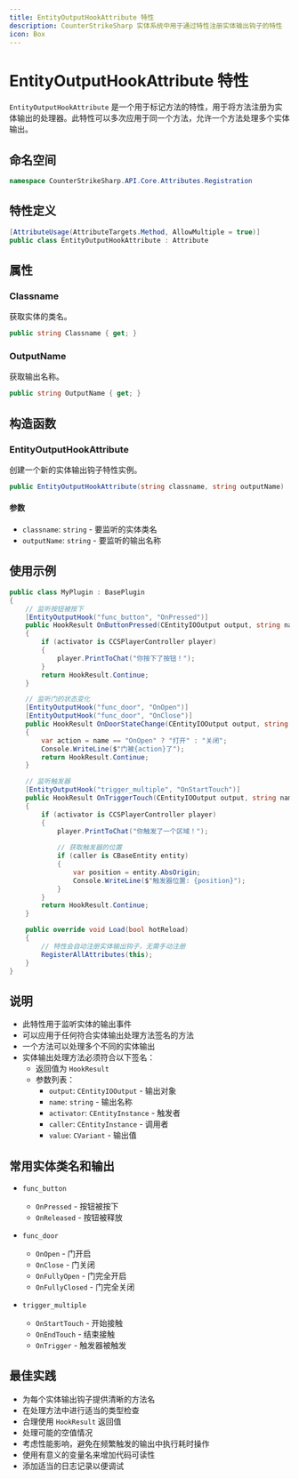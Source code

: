 ```yaml
---
title: EntityOutputHookAttribute 特性
description: CounterStrikeSharp 实体系统中用于通过特性注册实体输出钩子的特性
icon: Box
---
```


# EntityOutputHookAttribute 特性

`EntityOutputHookAttribute` 是一个用于标记方法的特性，用于将方法注册为实体输出的处理器。此特性可以多次应用于同一个方法，允许一个方法处理多个实体输出。

## 命名空间

```csharp
namespace CounterStrikeSharp.API.Core.Attributes.Registration
```

## 特性定义

```csharp
[AttributeUsage(AttributeTargets.Method, AllowMultiple = true)]
public class EntityOutputHookAttribute : Attribute
```

## 属性

### Classname

获取实体的类名。

```csharp
public string Classname { get; }
```

### OutputName

获取输出名称。

```csharp
public string OutputName { get; }
```

## 构造函数

### EntityOutputHookAttribute

创建一个新的实体输出钩子特性实例。

```csharp
public EntityOutputHookAttribute(string classname, string outputName)
```

#### 参数

- `classname`: `string` - 要监听的实体类名
- `outputName`: `string` - 要监听的输出名称

## 使用示例

```csharp
public class MyPlugin : BasePlugin
{
    // 监听按钮被按下
    [EntityOutputHook("func_button", "OnPressed")]
    public HookResult OnButtonPressed(CEntityIOOutput output, string name, CEntityInstance activator, CEntityInstance caller, CVariant value)
    {
        if (activator is CCSPlayerController player)
        {
            player.PrintToChat("你按下了按钮！");
        }
        return HookResult.Continue;
    }

    // 监听门的状态变化
    [EntityOutputHook("func_door", "OnOpen")]
    [EntityOutputHook("func_door", "OnClose")]
    public HookResult OnDoorStateChange(CEntityIOOutput output, string name, CEntityInstance activator, CEntityInstance caller, CVariant value)
    {
        var action = name == "OnOpen" ? "打开" : "关闭";
        Console.WriteLine($"门被{action}了");
        return HookResult.Continue;
    }

    // 监听触发器
    [EntityOutputHook("trigger_multiple", "OnStartTouch")]
    public HookResult OnTriggerTouch(CEntityIOOutput output, string name, CEntityInstance activator, CEntityInstance caller, CVariant value)
    {
        if (activator is CCSPlayerController player)
        {
            player.PrintToChat("你触发了一个区域！");
            
            // 获取触发器的位置
            if (caller is CBaseEntity entity)
            {
                var position = entity.AbsOrigin;
                Console.WriteLine($"触发器位置: {position}");
            }
        }
        return HookResult.Continue;
    }

    public override void Load(bool hotReload)
    {
        // 特性会自动注册实体输出钩子，无需手动注册
        RegisterAllAttributes(this);
    }
}
```

## 说明

- 此特性用于监听实体的输出事件
- 可以应用于任何符合实体输出处理方法签名的方法
- 一个方法可以处理多个不同的实体输出
- 实体输出处理方法必须符合以下签名：
  - 返回值为 `HookResult`
  - 参数列表：
    - `output`: `CEntityIOOutput` - 输出对象
    - `name`: `string` - 输出名称
    - `activator`: `CEntityInstance` - 触发者
    - `caller`: `CEntityInstance` - 调用者
    - `value`: `CVariant` - 输出值

## 常用实体类名和输出

- `func_button`
  - `OnPressed` - 按钮被按下
  - `OnReleased` - 按钮被释放

- `func_door`
  - `OnOpen` - 门开启
  - `OnClose` - 门关闭
  - `OnFullyOpen` - 门完全开启
  - `OnFullyClosed` - 门完全关闭

- `trigger_multiple`
  - `OnStartTouch` - 开始接触
  - `OnEndTouch` - 结束接触
  - `OnTrigger` - 触发器被触发

## 最佳实践

- 为每个实体输出钩子提供清晰的方法名
- 在处理方法中进行适当的类型检查
- 合理使用 `HookResult` 返回值
- 处理可能的空值情况
- 考虑性能影响，避免在频繁触发的输出中执行耗时操作
- 使用有意义的变量名来增加代码可读性
- 添加适当的日志记录以便调试
  